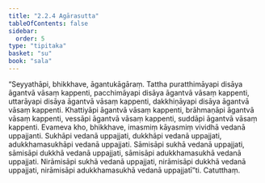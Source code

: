 ```yaml
---
title: "2.2.4 Agārasutta"
tableOfContents: false
sidebar:
  order: 5
type: "tipitaka"
basket: "su"
book: "sala"
---
```



<DynamicBreadcrumb />

<Division number="262" book="sala">

<Paragraph number="1162" book="sala">
“Seyyathāpi, bhikkhave, āgantukāgāraṃ. Tattha puratthimāyapi disāya āgantvā vāsaṃ kappenti, pacchimāyapi disāya āgantvā vāsaṃ kappenti, uttarāyapi disāya āgantvā vāsaṃ kappenti, dakkhiṇāyapi disāya āgantvā vāsaṃ kappenti. Khattiyāpi āgantvā vāsaṃ kappenti, brāhmaṇāpi āgantvā vāsaṃ kappenti, vessāpi āgantvā vāsaṃ kappenti, suddāpi āgantvā vāsaṃ kappenti. Evameva kho, bhikkhave, imasmiṃ kāyasmiṃ vividhā vedanā uppajjanti. Sukhāpi vedanā uppajjati, dukkhāpi vedanā uppajjati, adukkhamasukhāpi vedanā uppajjati. Sāmisāpi sukhā vedanā uppajjati, sāmisāpi dukkhā vedanā uppajjati, sāmisāpi adukkhamasukhā vedanā uppajjati. Nirāmisāpi sukhā vedanā uppajjati, nirāmisāpi dukkhā vedanā uppajjati, nirāmisāpi adukkhamasukhā vedanā uppajjatī”ti.

</Paragraph>
</Division>

<Paragraph number="1163" type="center" book="sala">
Catutthaṃ.
</Paragraph>